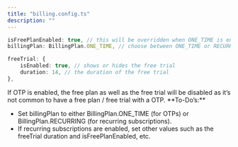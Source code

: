 ```yaml
---
title: "billing.config.ts"
description: ""
---
```


```typescript
isFreePlanEnabled: true, // this will be overridden when ONE_TIME is enabled
billingPlan: BillingPlan.ONE_TIME, // choose between ONE_TIME or RECURRING
```

```typescript
freeTrial: {
    isEnabled: true, // shows or hides the free trial
    duration: 14, // the duration of the free trial
},
```

<Warning>
    If OTP is enabled, the free plan as well as the free trial will be disabled as it’s not common
    to have a free plan / free trial with a OTP.
</Warning>

<Note>
**To-Do’s:**

-   Set billingPlan to either BillingPlan.ONE_TIME (for OTPs) or BillingPlan.RECURRING (for recurring subscriptions).
-   If recurring subscriptions are enabled, set other values such as the freeTrial duration and isFreePlanEnabled, etc.

</Note>